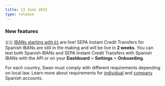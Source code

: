 ```yaml
---
title: 13 June 2023
type: release
---
```


### New features

🇪🇸 [IBANs starting with `ES`](/topics/accounts/ibans) are live!
SEPA Instant Credit Transfers for Spanish IBANs are still in the making and will be live in **2 weeks**.
You can test both Spanish IBANs and SEPA Instant Credit Transfers with Spanish IBANs with the API or on your **Dashboard** > **Settings** > **Onboarding**.

For each country, Swan must comply with different requirements depending on local law.
Learn more about requirements for [individual](/topics/onboarding/individual/#country-reqs) and [company](/topics/onboarding/company/#country-reqs) Spanish accounts.
